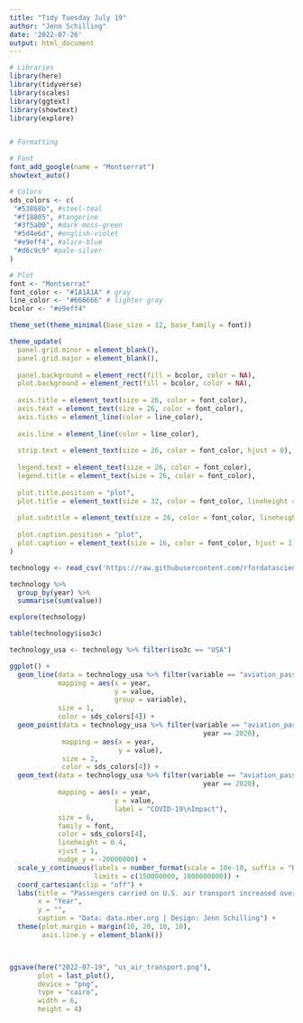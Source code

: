 ```yaml
---
title: "Tidy Tuesday July 19"
author: "Jenn Schilling"
date: '2022-07-26'
output: html_document
---
```



```r

# Libraries
library(here)
library(tidyverse)
library(scales)
library(ggtext)
library(showtext)
library(explore)


# Formatting

# Font
font_add_google(name = "Montserrat")
showtext_auto()

# Colors
sds_colors <- c(
 "#53868b", #steel-teal  
 "#f18805", #tangerine
 "#3f5a00", #dark-moss-green
 "#5d4e6d", #english-violet 
 "#e9eff4", #alice-blue
 "#d6c9c9" #pale-silver 
)

# Plot
font <- "Montserrat"
font_color <- "#1A1A1A" # gray
line_color <- "#666666" # lighter gray
bcolor <- "#e9eff4"

theme_set(theme_minimal(base_size = 12, base_family = font))

theme_update(
  panel.grid.minor = element_blank(),
  panel.grid.major = element_blank(),
  
  panel.background = element_rect(fill = bcolor, color = NA),
  plot.background = element_rect(fill = bcolor, color = NA),
  
  axis.title = element_text(size = 26, color = font_color),
  axis.text = element_text(size = 26, color = font_color),
  axis.ticks = element_line(color = line_color),
  
  axis.line = element_line(color = line_color),
  
  strip.text = element_text(size = 26, color = font_color, hjust = 0),
  
  legend.text = element_text(size = 26, color = font_color),
  legend.title = element_text(size = 26, color = font_color),
  
  plot.title.position = "plot",
  plot.title = element_text(size = 32, color = font_color, lineheight = 0.3),
  
  plot.subtitle = element_text(size = 26, color = font_color, lineheight = 0.3),
  
  plot.caption.position = "plot",
  plot.caption = element_text(size = 16, color = font_color, hjust = 1)
)


```


```r

technology <- read_csv('https://raw.githubusercontent.com/rfordatascience/tidytuesday/master/data/2022/2022-07-19/technology.csv')

```

```r

technology %>%
  group_by(year) %>%
  summarise(sum(value))

explore(technology)

table(technology$iso3c)

technology_usa <- technology %>% filter(iso3c == "USA")

```



```r

ggplot() +
  geom_line(data = technology_usa %>% filter(variable == "aviation_pass"),
            mapping = aes(x = year,
                          y = value,
                          group = variable),
            size = 1,
            color = sds_colors[4]) +
  geom_point(data = technology_usa %>% filter(variable == "aviation_pass" &
                                                year == 2020),
             mapping = aes(x = year,
                           y = value),
             size = 2,
             color = sds_colors[4]) +
  geom_text(data = technology_usa %>% filter(variable == "aviation_pass" &
                                                year == 2020),
            mapping = aes(x = year,
                          y = value,
                          label = "COVID-19\nImpact"),
            size = 6,
            family = font,
            color = sds_colors[4],
            lineheight = 0.4,
            vjust = 1,
            nudge_y = -20000000) +
  scale_y_continuous(labels = number_format(scale = 10e-10, suffix = "B"),
                     limits = c(150000000, 1000000000)) +
  coord_cartesian(clip = "off") +
  labs(title = "Passengers carried on U.S. air transport increased over time, until the COVID-19\npandemic cut air travel by 60%. Air travel also declined after 9/11 and during\nthe Great Recession.", 
       x = "Year",
       y = "",
       caption = "Data: data.nber.org | Design: Jenn Schilling") +
  theme(plot.margin = margin(10, 20, 10, 10),
        axis.line.y = element_blank())



ggsave(here("2022-07-19", "us_air_transport.png"),
       plot = last_plot(),
       device = "png",
       type = "cairo", 
       width = 6,
       height = 4)  


```


